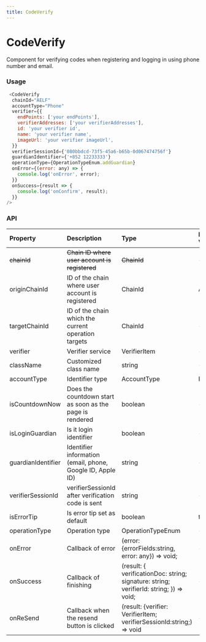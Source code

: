 ```yaml
---
title: CodeVerify
---
```


# CodeVerify

Component for verifying codes when registering and logging in using phone number and email.

### Usage

```javascript
 <CodeVerify
  chainId="AELF"
  accountType="Phone"
  verifier={{
    endPoints: ['your endPoints'],
    verifierAddresses: ['your verifierAddresses'],
    id: 'your verifier id',
    name: 'your verifier name',
    imageUrl: 'your verifier imageUrl',
  }}
  verifierSessionId={'080bbdcd-73f5-45a6-b65b-0d067474756f'}
  guardianIdentifier={'+852 12233333'}
  operationType={OperationTypeEnum.addGuardian}
  onError={(error: any) => {
    console.log('onError', error);
  }}
  onSuccess={result => {
    console.log('onConfirm', result);
  }}
/>
```

### API

| Property           | Description                                                | Type                                                                                   | Default Value | Version |
| :----------------- | :--------------------------------------------------------- | :------------------------------------------------------------------------------------- | :------------ | :------ |
| ~~chainId~~        | ~~Chain ID where user account is registered~~              | ~~ChainId~~                                                                            | -             | V1.5.0  |
| originChainId      | ID of the chain where user account is registered           | ChainId                                                                                | AELF          | V1.5.0  |
| targetChainId      | ID of the chain which the current operation targets        | ChainId                                                                                | -             | V1.5.0  |
| verifier           | Verifier service                                           | VerifierItem                                                                           | -             |         |
| className          | Customized class name                                      | string                                                                                 | -             |         |
| accountType        | Identifier type                                            | AccountType                                                                            | Email         |         |
| isCountdownNow     | Does the countdown start as soon as the page is rendered   | boolean                                                                                | -             |         |
| isLoginGuardian    | Is it login identifier                                     | boolean                                                                                | -             |         |
| guardianIdentifier | Identifier information (email, phone, Google ID, Apple ID) | string                                                                                 | -             |         |
| verifierSessionId  | verifierSessionId after verification code is sent          | string                                                                                 | -             |         |
| isErrorTip         | Is error tip set as default                                | boolean                                                                                | true          |         |
| operationType      | Operation type                                             | OperationTypeEnum                                                                      | -             |         |
| onError            | Callback of error                                          | (error: {errorFields:string, error: any}) => void;                                     | -             |         |
| onSuccess          | Callback of finishing                                      | (result: { verificationDoc: string; signature: string; verifierId: string; }) => void; | -             |         |
| onReSend           | Callback when the resend button is clicked                 | (result: {verifier: VerifierItem; verifierSessionId:string;) => void                   | -             |         |
